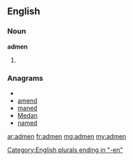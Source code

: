 ==English==
===Noun===
'''admen'''
# {{plural of|[[adman]]}}

===Anagrams===
* {{alphagram|ademn}}
* [[amend#English|amend]]
* [[maned#English|maned]]
* [[Medan#English|Medan]]
* [[named#English|named]]

[[Category:English plurals ending in "-en"]]

[[ar:admen]]
[[fr:admen]]
[[mg:admen]]
[[my:admen]]